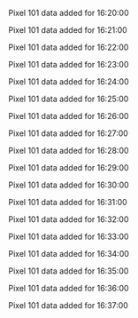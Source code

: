 Pixel 101 data added for 16:20:00

Pixel 101 data added for 16:21:00

Pixel 101 data added for 16:22:00

Pixel 101 data added for 16:23:00

Pixel 101 data added for 16:24:00

Pixel 101 data added for 16:25:00

Pixel 101 data added for 16:26:00

Pixel 101 data added for 16:27:00

Pixel 101 data added for 16:28:00

Pixel 101 data added for 16:29:00

Pixel 101 data added for 16:30:00

Pixel 101 data added for 16:31:00

Pixel 101 data added for 16:32:00

Pixel 101 data added for 16:33:00

Pixel 101 data added for 16:34:00

Pixel 101 data added for 16:35:00

Pixel 101 data added for 16:36:00

Pixel 101 data added for 16:37:00

